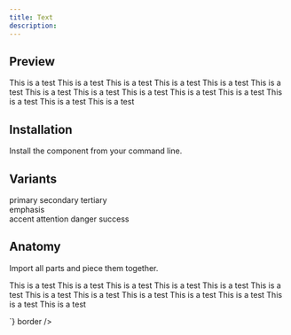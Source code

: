 ```yaml
---
title: Text
description:
---
```


## Preview

<Preview>
  <Flex
    style={{
      flexDirection: "column",
      alignItems: "center",
      gap: "8px",
    }}
  >
    <Text size="1">This is a test</Text> 
    <Text size="2">This is a test</Text> 
    <Text size="3">This is a test</Text> 
    <Text size="4">This is a test</Text> 
    <Text size="5">This is a test</Text> 
    <Text weight="100">This is a test</Text> 
    <Text weight="200">This is a test</Text> 
    <Text weight="300">This is a test</Text> 
    <Text weight="400">This is a test</Text> 
    <Text weight="500">This is a test</Text> 
    <Text weight="600">This is a test</Text> 
    <Text weight="700">This is a test</Text> 
    <Text weight="800">This is a test</Text> 
    <Text weight="900">This is a test</Text>

  </Flex>
</Preview>

## Installation

Install the component from your command line.

<LiveProvider>
  <LiveEditor code={`npm install @raystack/apsara`} border />
</LiveProvider>

## Variants

<Preview>
  <Flex
    style={{
      flexDirection: "column",
      alignItems: "center",
      gap: "8px",
    }}
  >
    <Text variant="primary">primary</Text>
    <Text variant="secondary">secondary</Text>
    <Text variant="tertiary">tertiary</Text>
    <div
      style={{
        backgroundColor: "var(--rs-background-neutral-tertiary)",
        padding: "var(--rs-space-3)",
      }}
    >
      <Text variant="emphasis">emphasis</Text>
    </div>
    <Text variant="accent">accent</Text>
    <Text variant="attention">attention</Text>
    <Text variant="danger">danger</Text>
    <Text variant="success">success</Text>
  </Flex>
</Preview>

## Anatomy

Import all parts and piece them together.

<LiveProvider>
    <LiveEditor code={`

<Text size="1">This is a test</Text>
<Text size="2">This is a test</Text>
<Text size="3">This is a test</Text>
<Text size="4">This is a test</Text>
<Text size="5">This is a test</Text>
<Text weight="400">This is a test</Text>
<Text weight="500">This is a test</Text>
<Text weight="600">This is a test</Text>
<Text weight="bold">This is a test</Text>
<Text weight="bolder">This is a test</Text>
<Text weight="normal">This is a test</Text>
<Text weight="lighter">This is a test</Text>
<Text variant="secondary">This is a test</Text>

`} border />

</LiveProvider>
